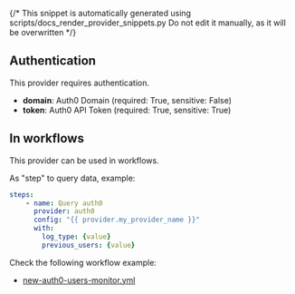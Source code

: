 {/* This snippet is automatically generated using scripts/docs_render_provider_snippets.py 
Do not edit it manually, as it will be overwritten */}

## Authentication
This provider requires authentication.
- **domain**: Auth0 Domain (required: True, sensitive: False)
- **token**: Auth0 API Token (required: True, sensitive: True)


## In workflows

This provider can be used in workflows.


As "step" to query data, example:
```yaml
steps:
    - name: Query auth0
      provider: auth0
      config: "{{ provider.my_provider_name }}"
      with:
        log_type: {value}  
        previous_users: {value}  
```





Check the following workflow example:
- [new-auth0-users-monitor.yml](https://github.com/keephq/keep/blob/main/examples/workflows/new-auth0-users-monitor.yml)

